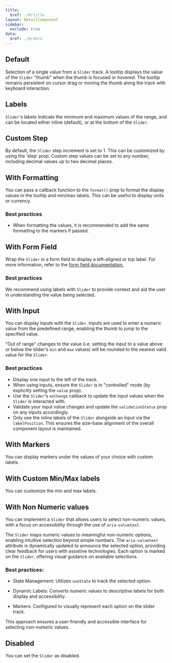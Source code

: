 ```yaml
---
title:
  $ref: ./#/title
layout: DetailComponent
sidebar:
  exclude: true
data:
  $ref: ./#/data
---
```


<LivePreviewControls>

<LivePreview componentName="slider" exampleName="Default">

## Default

Selection of a single value from a `Slider` track. A tooltip displays the value of the `Slider` "thumb" when the thumb is focused or hovered. The tooltip remains persistent on cursor drag or moving the thumb along the track with keyboard interaction.

</LivePreview>

<LivePreview componentName="slider" exampleName="Labels">

## Labels

`Slider`'s labels indicate the minimum and maximum values of the range, and can be located either inline (default), or at the bottom of the `Slider`.

</LivePreview>

<LivePreview componentName="slider" exampleName="CustomStep">

## Custom Step

By default, the `Slider` step increment is set to 1. This can be customized by using the ‘step’ prop. Custom step values can be set to any number, including decimal values up to two decimal places.

</LivePreview>

<LivePreview componentName="slider" exampleName="WithFormatting">

## With Formatting

You can pass a callback function to the `format()` prop to format the display values in the tooltip and min/max labels. This can be useful to display units or currency.

### Best practices

- When formatting the values, it is recommended to add the same formatting to the markers if passed.

</LivePreview>

<LivePreview componentName="slider" exampleName="WithFormField">

## With Form Field

Wrap the `Slider` in a form field to display a left-aligned or top label. For more information, refer to the [form field documentation.](/salt/components/form-field/examples)

### Best practices

We recommend using labels with `Slider` to provide context and aid the user in understanding the value being selected.

</LivePreview>

<LivePreview componentName="slider" exampleName="WithInput">

## With Input

You can display inputs with the `Slider`. Inputs are used to enter a numeric value from the predefined range, enabling the thumb to jump to the specified value.

"Out of range" changes to the value (i.e. setting the input to a value above or below the slider's `min` and `max` values) will be rounded to the nearest valid value for the `Slider`.

### Best practices

- Display one input to the left of the track.
- When using inputs, ensure the `Slider` is in "controlled" mode (by explicitly setting the `value` prop).
- Use the `Slider`'s `onChange` callback to update the input values when the `Slider` is interacted with.
- Validate your input value changes and update the `validationStatus` prop on any inputs accordingly.
- Only use the inline labels of the `Slider` alongside an input via the `labelPosition`. This ensures the size-base alignment of the overall component layout is maintained.

</LivePreview>

<LivePreview componentName="slider" exampleName="WithMarkers">

## With Markers

You can display markers under the values of your choice with custom labels.

</LivePreview>

<LivePreview componentName="slider" exampleName="WithCustomLabels">

## With Custom Min/Max labels

You can customize the min and max labels.

</LivePreview>

<LivePreview componentName="slider" exampleName="WithNonNumericValues">

## With Non Numeric values

You can implement a `Slider` that allows users to select non-numeric values, with a focus on accessibility through the use of `aria-valuetext`.

The `Slider` maps numeric values to meaningful non-numeric options, enabling intuitive selection beyond simple numbers. The `aria-valuetext` attribute is dynamically updated to announce the selected option, providing clear feedback for users with assistive technologies. Each option is marked on the `Slider`, offering visual guidance on available selections.

### Best practices:

- State Management: Utilizes `useState` to track the selected option.

- Dynamic Labels: Converts numeric values to descriptive labels for both display and accessibility.

- Markers: Configured to visually represent each option on the slider track.

This approach ensures a user-friendly and accessible interface for selecting non-numeric values.

</LivePreview>

<LivePreview componentName="slider" exampleName="Disabled">

## Disabled

You can set the `Slider` as disabled.

</LivePreview>
</LivePreviewControls>
